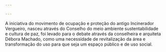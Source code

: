 ```yaml
---

---
```

A iniciativa do movimento de ocupação e proteção do antigo Incinerador Vergueiro, nasceu através do Conselho do meio ambiente sustentabilidade e cultura de paz, foi levado para o debate através da conselheira e arquiteta Débora Machado, como uma necessidade de revitalização da área e transformação do uso para que seja um espaço público e de uso social.